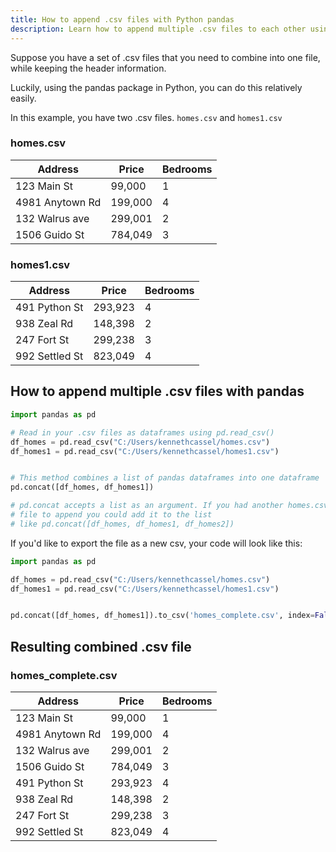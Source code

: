 ```yaml
---
title: How to append .csv files with Python pandas
description: Learn how to append multiple .csv files to each other using Python Pandas
---
```



Suppose you have a set of .csv files that you need to combine into one file, while keeping the header information.

Luckily, using the pandas package in Python, you can do this relatively easily.

In this example, you have two .csv files. `homes.csv` and `homes1.csv`

### homes.csv

| Address         | Price   | Bedrooms |
| --------------- | ------- | -------- |
| 123 Main St     | 99,000  | 1        |
| 4981 Anytown Rd | 199,000 | 4        |
| 132 Walrus ave  | 299,001 | 2        |
| 1506 Guido St   | 784,049 | 3        |

### homes1.csv

| Address        | Price   | Bedrooms |
| -------------- | ------- | -------- |
| 491 Python St  | 293,923 | 4        |
| 938 Zeal Rd    | 148,398 | 2        |
| 247 Fort St    | 299,238 | 3        |
| 992 Settled St | 823,049 | 4        |

## How to append multiple .csv files with pandas

```python
import pandas as pd

# Read in your .csv files as dataframes using pd.read_csv()
df_homes = pd.read_csv("C:/Users/kennethcassel/homes.csv")
df_homes1 = pd.read_csv("C:/Users/kennethcassel/homes1.csv")


# This method combines a list of pandas dataframes into one dataframe
pd.concat([df_homes, df_homes1])

# pd.concat accepts a list as an argument. If you had another homes.csv
# file to append you could add it to the list
# like pd.concat([df_homes, df_homes1, df_homes2])
```

If you'd like to export the file as a new csv, your code will look like this:

```python
import pandas as pd

df_homes = pd.read_csv("C:/Users/kennethcassel/homes.csv")
df_homes1 = pd.read_csv("C:/Users/kennethcassel/homes1.csv")


pd.concat([df_homes, df_homes1]).to_csv('homes_complete.csv', index=False)

```

## Resulting combined .csv file

### homes_complete.csv

| Address         | Price   | Bedrooms |
| --------------- | ------- | -------- |
| 123 Main St     | 99,000  | 1        |
| 4981 Anytown Rd | 199,000 | 4        |
| 132 Walrus ave  | 299,001 | 2        |
| 1506 Guido St   | 784,049 | 3        |
| 491 Python St   | 293,923 | 4        |
| 938 Zeal Rd     | 148,398 | 2        |
| 247 Fort St     | 299,238 | 3        |
| 992 Settled St  | 823,049 | 4        |

<EmailSignup />
